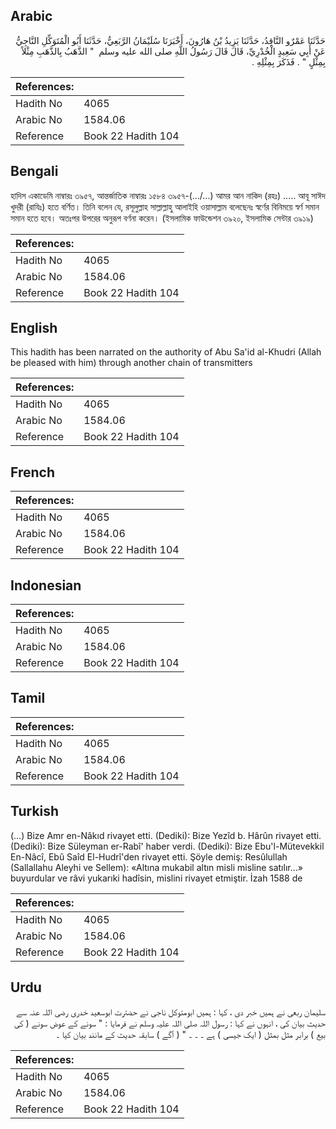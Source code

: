 ## Arabic


<div dir="rtl" lang="ar" style={{fontSize:'larger',backgroundColor:'#f8f9fa',padding:20}}>
حَدَّثَنَا عَمْرٌو النَّاقِدُ، حَدَّثَنَا يَزِيدُ بْنُ هَارُونَ، أَخْبَرَنَا سُلَيْمَانُ الرَّبَعِيُّ، حَدَّثَنَا أَبُو الْمُتَوَكِّلِ النَّاجِيُّ عَنْ أَبِي سَعِيدٍ الْخُدْرِيِّ، قَالَ قَالَ رَسُولُ اللَّهِ صلى الله عليه وسلم ‏ "‏ الذَّهَبُ بِالذَّهَبِ مِثْلاً بِمِثْلٍ ‏"‏ ‏.‏ فَذَكَرَ بِمِثْلِهِ ‏.‏
</div>
<div style={{backgroundColor:'#f8f9fa',padding:20, marginBottom: 10}}><table> <thead> <tr> <th>References:</th> <th></th> </tr> </thead> <tbody><tr><td>Hadith No</td><td>4065</td></tr><tr><td>Arabic No</td><td>1584.06</td></tr><tr><td>Reference</td><td>Book 22 Hadith 104</td></tr></tbody></table></div>

## Bengali


<div dir="ltr" lang="bn" style={{fontSize:'larger',backgroundColor:'#f8f9fa',padding:20}}>
হাদিস একাডেমি নাম্বারঃ ৩৯৫৭, আন্তর্জাতিক নাম্বারঃ ১৫৮৪ ৩৯৫৭-(.../...) আমর আন নাকিদ (রহঃ) ..... আবূ সাঈদ খুদরী (রাযিঃ) হতে বর্ণিত। তিনি বলেন যে, রসূলুল্লাহ সাল্লাল্লাহু আলাইহি ওয়াসাল্লাম বলেছেনঃ স্বর্ণের বিনিময়ে স্বর্ণ সমান সমান হতে হবে। অতঃপর উপরের অনুরূপ বর্ণনা করেন। (ইসলামিক ফাউন্ডেশন ৩৯২০, ইসলামিক সেন্টার ৩৯১৯)
</div>
<div style={{backgroundColor:'#f8f9fa',padding:20, marginBottom: 10}}><table> <thead> <tr> <th>References:</th> <th></th> </tr> </thead> <tbody><tr><td>Hadith No</td><td>4065</td></tr><tr><td>Arabic No</td><td>1584.06</td></tr><tr><td>Reference</td><td>Book 22 Hadith 104</td></tr></tbody></table></div>

## English


<div dir="ltr" lang="en" style={{fontSize:'larger',backgroundColor:'#f8f9fa',padding:20}}>
This hadith has been narrated on the authority of Abu Sa'id al-Khudri (Allah be pleased with him) through another chain of transmitters
</div>
<div style={{backgroundColor:'#f8f9fa',padding:20, marginBottom: 10}}><table> <thead> <tr> <th>References:</th> <th></th> </tr> </thead> <tbody><tr><td>Hadith No</td><td>4065</td></tr><tr><td>Arabic No</td><td>1584.06</td></tr><tr><td>Reference</td><td>Book 22 Hadith 104</td></tr></tbody></table></div>

## French


<div dir="ltr" lang="fr" style={{fontSize:'larger',backgroundColor:'#f8f9fa',padding:20}}>

</div>
<div style={{backgroundColor:'#f8f9fa',padding:20, marginBottom: 10}}><table> <thead> <tr> <th>References:</th> <th></th> </tr> </thead> <tbody><tr><td>Hadith No</td><td>4065</td></tr><tr><td>Arabic No</td><td>1584.06</td></tr><tr><td>Reference</td><td>Book 22 Hadith 104</td></tr></tbody></table></div>

## Indonesian


<div dir="ltr" lang="id" style={{fontSize:'larger',backgroundColor:'#f8f9fa',padding:20}}>

</div>
<div style={{backgroundColor:'#f8f9fa',padding:20, marginBottom: 10}}><table> <thead> <tr> <th>References:</th> <th></th> </tr> </thead> <tbody><tr><td>Hadith No</td><td>4065</td></tr><tr><td>Arabic No</td><td>1584.06</td></tr><tr><td>Reference</td><td>Book 22 Hadith 104</td></tr></tbody></table></div>

## Tamil


<div dir="ltr" lang="ta" style={{fontSize:'larger',backgroundColor:'#f8f9fa',padding:20}}>

</div>
<div style={{backgroundColor:'#f8f9fa',padding:20, marginBottom: 10}}><table> <thead> <tr> <th>References:</th> <th></th> </tr> </thead> <tbody><tr><td>Hadith No</td><td>4065</td></tr><tr><td>Arabic No</td><td>1584.06</td></tr><tr><td>Reference</td><td>Book 22 Hadith 104</td></tr></tbody></table></div>

## Turkish


<div dir="ltr" lang="tr" style={{fontSize:'larger',backgroundColor:'#f8f9fa',padding:20}}>
(…) Bize Amr en-Nâkıd rivayet etti. (Dediki): Bize Yezîd b. Hârûn rivayet etti. (Dediki): Bize Süleyman er-Rabî' haber verdi. (Dediki): Bize Ebu'l-Mütevekkil En-Nâcî, Ebû Saîd El-Hudrî'den rivayet etti. Şöyle demiş: Resûlullah (Sallallahu Aleyhi ve Sellem): «Altına mukabil altın misli misline satılır...» buyurdular ve râvi yukarıki hadîsin, mislini rivayet etmiştir. İzah 1588 de
</div>
<div style={{backgroundColor:'#f8f9fa',padding:20, marginBottom: 10}}><table> <thead> <tr> <th>References:</th> <th></th> </tr> </thead> <tbody><tr><td>Hadith No</td><td>4065</td></tr><tr><td>Arabic No</td><td>1584.06</td></tr><tr><td>Reference</td><td>Book 22 Hadith 104</td></tr></tbody></table></div>

## Urdu


<div dir="rtl" lang="ur" style={{fontSize:'larger',backgroundColor:'#f8f9fa',padding:20}}>
سلیمان ربعی نے ہمیں خبر دی ، کہا : ہمیں ابومتوکل ناجی نے حضترت ابوسعید خدری رضی اللہ عنہ سے حدیث بیان کی ، انہوں نے کہا : رسول اللہ صلی اللہ علیہ وسلم نے فرمایا : " سونے کے عوض سونے ( کی بیع ) برابر مثل بمثل ( ایک جیسی ) ہے ۔ ۔ ۔ " ( آگے ) سابقہ حدیث کے مانند بیان کیا ۔
</div>
<div style={{backgroundColor:'#f8f9fa',padding:20, marginBottom: 10}}><table> <thead> <tr> <th>References:</th> <th></th> </tr> </thead> <tbody><tr><td>Hadith No</td><td>4065</td></tr><tr><td>Arabic No</td><td>1584.06</td></tr><tr><td>Reference</td><td>Book 22 Hadith 104</td></tr></tbody></table></div>